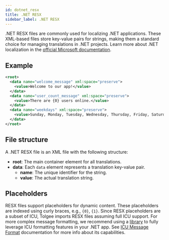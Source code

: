 ```yaml
---
id: dotnet_resx
title: .NET RESX
sidebar_label: .NET RESX
---
```


.NET RESX files are commonly used for localizing .NET applications. These XML-based files store key-value pairs for strings,
making them a standard choice for managing translations in .NET projects.
Learn more about .NET localization in the [official Microsoft documentation](https://learn.microsoft.com/en-us/dotnet/core/extensions/localization).

## Example
```xml
<root>
  <data name="welcome_message" xml:space="preserve">
    <value>Welcome to our app!</value>
  </data>
  <data name="user_count_message" xml:space="preserve">
    <value>There are {0} users online.</value>
  </data>
  <data name="weekdays" xml:space="preserve">
    <value>Sunday, Monday, Tuesday, Wednesday, Thursday, Friday, Saturday</value>
  </data>
</root>
```

## File structure
A .NET RESX file is an XML file with the following structure:

- **root**: The main container element for all translations.
- **data**: Each `data` element represents a translation key-value pair.
  - **name**: The unique identifier for the string.
  - **value**: The actual translation string.

## Placeholders
RESX files support placeholders for dynamic content. These placeholders are indexed using curly braces, e.g., `{0}`, `{1}`.
Since RESX placeholders are a subset of ICU, Tolgee imports RESX files assuming full ICU support.
For more complex message formatting, we recommend using a [library](https://www.nuget.org/packages/icu.net) to fully leverage ICU formatting features in your .NET app.
See [ICU Message Format](/platform/translation_process/icu_message_format) documentation for more info
about its capabilities.


<Importing />